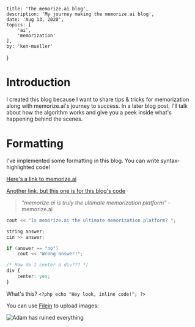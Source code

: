 	title: 'The memorize.ai blog',
	description: 'My journey making the memorize.ai blog',
	date: 'Aug 13, 2020',
	topics: [
		'ai',
		'memorization'
	],
	by: 'ken-mueller'
}

# Introduction

I created this blog because I want to share tips & tricks for memorization along with memorize.ai's journey to success.
In a later blog post, I'll talk about how the algorithm works and give you a peek inside what's happening behind the scenes.

# Formatting

I've implemented some formatting in this blog. You can write syntax-highlighted code!

[Here's a link to memorize.ai](https://memorize.ai)

[Another link, but this one is for this blog's code](https://github.com/memorize-ai/web/tree/master/public/blog)

> _"memorize.ai is truly the ultimate memorization platform"_ - memorize.ai

```cpp
cout << "Is memorize.ai the ultimate memorization platform? ";

string answer;
cin >> answer;

if (answer == "no")
	cout << "Wrong answer!";
```

```css
/* How do I center a div??? */
div {
	center: yes;
}
```

What's this? `<?php echo "Hey look, inline code!"; ?>`

You can use [Filein](https://file-in.web.app) to upload images:

![Adam has ruined everything](https://storage.googleapis.com/file-in.appspot.com/files/8Y4m7_8Gw8.jpg)
